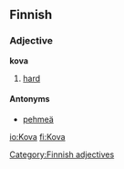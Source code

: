 ==Finnish==
===Adjective===
[[Category:Finnish adjectives]]
'''kova'''
#[[hard]]

====Antonyms====
*[[pehmeä]]

[[io:Kova]]
[[fi:Kova]]